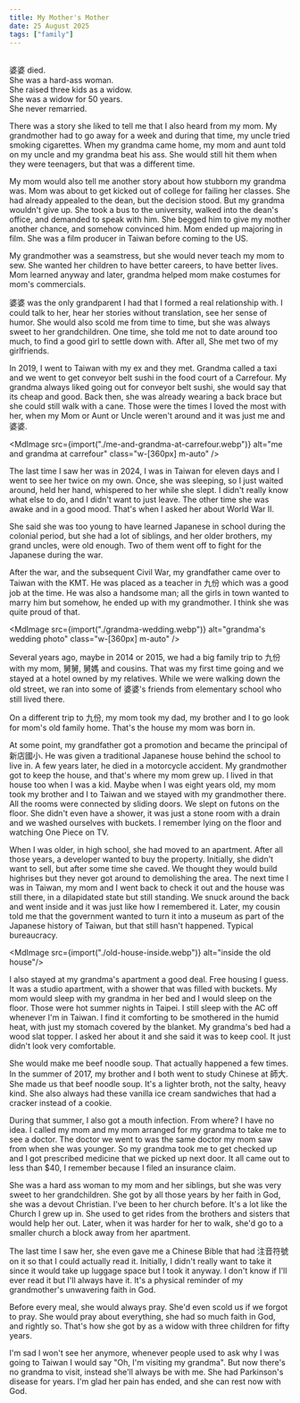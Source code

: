 ```yaml
---
title: My Mother's Mother
date: 25 August 2025
tags: ["family"]
---
```



<div style="white-space:pre-line;">
婆婆 died.
She was a hard-ass woman.
She raised three kids as a widow.
She was a widow for 50 years.
She never remarried.
</div>

There was a story she liked to tell me that I also heard from my mom.
My grandmother had to go away for a week and during that time, my uncle tried smoking cigarettes.
When my grandma came home, my mom and aunt told on my uncle and my grandma beat his ass.
She would still hit them when they were teenagers, but that was a different time.

My mom would also tell me another story about how stubborn my grandma was.
Mom was about to get kicked out of college for failing her classes. She had already appealed to the dean, but the decision stood.
But my grandma wouldn't give up. She took a bus to the university, walked into the dean's office, and demanded to speak with him.
She begged him to give my mother another chance, and somehow convinced him.
Mom ended up majoring in film.
She was a film producer in Taiwan before coming to the US.

My grandmother was a seamstress, but she would never teach my mom to sew.
She wanted her children to have better careers, to have better lives.
Mom learned anyway and later, grandma helped mom make costumes for mom's commercials.

婆婆 was the only grandparent I had that I formed a real relationship with.
I could talk to her, hear her stories without translation, see her sense of humor.
She would also scold me from time to time, but she was always sweet to her grandchildren.
One time, she told me not to date around too much, to find a good girl to settle down with.
After all, She met two of my girlfriends.

In 2019, I went to Taiwan with my ex and they met.
Grandma called a taxi and we went to get conveyor belt sushi in the food court of a Carrefour.
My grandma always liked going out for conveyor belt sushi, she would say that its cheap and good.
Back then, she was already wearing a back brace but she could still walk with a cane.
Those were the times I loved the most with her, when my Mom or Aunt or Uncle weren't
around and it was just me and 婆婆.

<MdImage src={import("./me-and-grandma-at-carrefour.webp")} alt="me and grandma at carrefour" class="w-[360px] m-auto" />

The last time I saw her was in 2024, I was in Taiwan for eleven days and I went
to see her twice on my own.
Once, she was sleeping, so I just waited around, held her hand, whispered to her
while she slept.
I didn't really know what else to do, and I didn't want to just leave.
The other time she was awake and in a good mood.
That's when I asked her about World War II.

She said she was too young to have learned Japanese in school during the colonial period,
but she had a lot of siblings, and her older brothers, my grand uncles, were old enough.
Two of them went off to fight for the Japanese during the war.

After the war, and the subsequent Civil War, my grandfather came over to Taiwan with the KMT.
He was placed as a teacher in 九份 which was a good job at the time.
He was also a handsome man; all the girls in town wanted to marry him but somehow,
he ended up with my grandmother.
I think she was quite proud of that.

<MdImage src={import("./grandma-wedding.webp")} alt="grandma's wedding photo" class="w-[360px] m-auto" />

Several years ago, maybe in 2014 or 2015, we had a big family trip to 九份 with my mom, 舅舅, 舅媽 and cousins.
That was my first time going and we stayed at a hotel owned by my relatives.
While we were walking down the old street, we ran into some of 婆婆's friends from elementary school who still lived there.

On a different trip to 九份, my mom took my dad, my brother and I to go look for mom's old family home.
That's the house my mom was born in.

At some point, my grandfather got a promotion and became the principal of 新店國小. 
He was given a traditional Japanese house behind the school to live in.
A few years later, he died in a motorcycle accident.
My grandmother got to keep the house, and that's where my mom grew up.
I lived in that house too when I was a kid.
Maybe when I was eight years old, my mom took my brother and I to Taiwan and we stayed with my grandmother there.
All the rooms were connected by sliding doors.
We slept on futons on the floor.
She didn't even have a shower, it was just a stone room with a drain and we washed ourselves with buckets.
I remember lying on the floor and watching One Piece on TV.

When I was older, in high school, she had moved to an apartment.
After all those years, a developer wanted to buy the property.
Initially, she didn't want to sell, but after some time she caved. 
We thought they would build highrises but they never got around to demolishing the area.
The next time I was in Taiwan, my mom and I went back to check it out and the house was still there, in a dilapidated state but still standing. 
We snuck around the back and went inside and it was just like how I remembered it.
Later, my cousin told me that the government wanted to turn it into a museum as part of the Japanese history of Taiwan, but that still hasn't happened. 
Typical bureaucracy.

<MdImage src={import("./old-house-inside.webp")} alt="inside the old house"/>

I also stayed at my grandma's apartment a good deal.
Free housing I guess.
It was a studio apartment, with a shower that was filled with buckets.
My mom would sleep with my grandma in her bed and I would sleep on the floor.
Those were hot summer nights in Taipei.
I still sleep with the AC off whenever I'm in Taiwan.
I find it comforting to be smothered in the humid heat, with just my stomach covered by the blanket.
My grandma's bed had a wood slat topper. 
I asked her about it and she said it was to keep cool.
It just didn't look very comfortable.

She would make me beef noodle soup.
That actually happened a few times.
In the summer of 2017, my brother and I both went to study Chinese at 師大.
She made us that beef noodle soup.
It's a lighter broth, not the salty, heavy kind.
She also always had these vanilla ice cream sandwiches that had a cracker instead of a cookie.

During that summer, I also got a mouth infection. 
From where? I have no idea.
I called my mom and my mom arranged for my grandma to take me to see a doctor.
The doctor we went to was the same doctor my mom saw from when she was younger.
So my grandma took me to get checked up and I got prescribed medicine that we picked up next door.
It all came out to less than $40, I remember because I filed an insurance claim.

She was a hard ass woman to my mom and her siblings, but she was very sweet to her grandchildren.
She got by all those years by her faith in God, she was a devout Christian.
I've been to her church before. 
It's a lot like the Church I grew up in.
She used to get rides from the brothers and sisters that would help her out.
Later, when it was harder for her to walk, she'd go to a smaller church a block away from her apartment.

The last time I saw her, she even gave me a Chinese Bible that had 注音符號 on it so that I could actually read it.
Initially, I didn't really want to take it since it would take up luggage space but I took it anyway.
I don't know if I'll ever read it but I'll always have it.
It's a physical reminder of my grandmother's unwavering faith in God.

Before every meal, she would always pray.
She'd even scold us if we forgot to pray.
She would pray about everything, she had so much faith in God, and rightly so.
That's how she got by as a widow with three children for fifty years.

I'm sad I won't see her anymore, whenever people used to ask why I was going to Taiwan I would say "Oh, I'm visiting my grandma".
But now there's no grandma to visit, instead she'll always be with me.
She had Parkinson's disease for years. I'm glad her pain has ended, and she can rest now with God.
